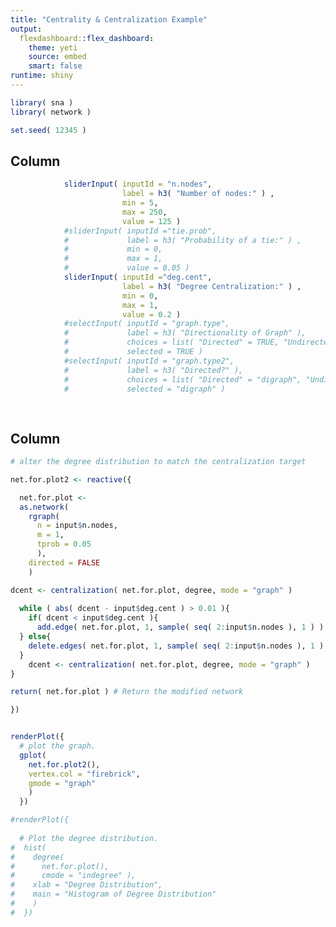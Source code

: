 ```yaml
---
title: "Centrality & Centralization Example"
output: 
  flexdashboard::flex_dashboard:
    theme: yeti
    source: embed
    smart: false
runtime: shiny
---
```


```r

library( sna )
library( network )

set.seed( 12345 )

```



Column {.sidebar}
-----------------------------------------------------------------------

```r

            sliderInput( inputId = "n.nodes",
                         label = h3( "Number of nodes:" ) ,
                         min = 5,
                         max = 250,
                         value = 125 )
            #sliderInput( inputId ="tie.prob",
            #             label = h3( "Probability of a tie:" ) ,
            #             min = 0,
            #             max = 1,
            #             value = 0.05 )
            sliderInput( inputId ="deg.cent",
                         label = h3( "Degree Centralization:" ) ,
                         min = 0,
                         max = 1,
                         value = 0.2 )
            #selectInput( inputId = "graph.type", 
            #             label = h3( "Directionality of Graph" ), 
            #             choices = list( "Directed" = TRUE, "Undirected" = FALSE ), 
            #             selected = TRUE )
            #selectInput( inputId = "graph.type2", 
            #             label = h3( "Directed?" ), 
            #             choices = list( "Directed" = "digraph", "Undirected" = "graph" ), 
            #             selected = "digraph" )
            
            


```


Column
-----------------------------------------------------------------------

```r

# alter the degree distribution to match the centralization target

net.for.plot2 <- reactive({

  net.for.plot <- 
  as.network(
    rgraph( 
      n = input$n.nodes,
      m = 1, 
      tprob = 0.05
      ), 
    directed = FALSE
    )

dcent <- centralization( net.for.plot, degree, mode = "graph" )
  
  while ( abs( dcent - input$deg.cent ) > 0.01 ){
    if( dcent < input$deg.cent ){
      add.edge( net.for.plot, 1, sample( seq( 2:input$n.nodes ), 1 ) )
  } else{
    delete.edges( net.for.plot, 1, sample( seq( 2:input$n.nodes ), 1 ) )
  }
    dcent <- centralization( net.for.plot, degree, mode = "graph" )
}

return( net.for.plot ) # Return the modified network

})


renderPlot({
  # plot the graph.
  gplot( 
    net.for.plot2(),
    vertex.col = "firebrick", 
    gmode = "graph" 
    )
  })

```

```r

#renderPlot({
  
  # Plot the degree distribution.
#  hist( 
#    degree( 
#      net.for.plot(),
#      cmode = "indegree" ),
#    xlab = "Degree Distribution",
#    main = "Histogram of Degree Distribution"
#    )
#  })

```


<style>

.chart-shim { overflow: auto; }
 
table{
   border-spacing:1px;
   margin-top:30px;
   margin-bottom:30px;
   margin-left: auto;
   margin-right: auto;
   align:center} 

td{ padding: 6px 10px 6px 10px } 

th{ text-align: left; } 

</style>
